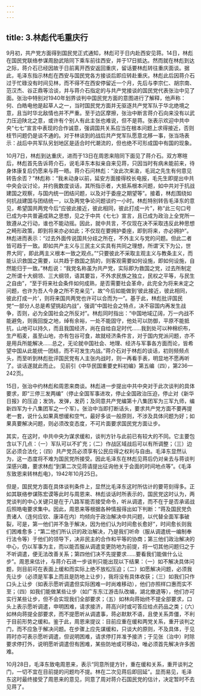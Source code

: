 ```yaml
---
---
---
```

title: 3.林彪代毛重庆行
---



9月初，共产党方面得到国民党正式通知，林彪可于日内赴西安见蒋。14日，林彪在国民党联络参谋周励武陪同下乘车前往西安，并于17日抵达。然而就在林彪到达之际，蒋介石已经因故于日前离开西安返回重庆，留话要林彪转往重庆面谈。据此，毛泽东指示林彪在西安与国民党各方接谈后即应转赴重庆。林彪此后因蒋介石过于忙碌没有时间见林，而不得不在西安停留近一个月，先后与李宗仁、胡宗南、范汉杰、谷正鼎等洽谈，并与蒋介石指定的与共产党接谈的国民党代表张治中见了面。张治中特别对1940年划界谈判中国民党方面的意图进行了解释，他声称：何、白皓电他是起草人之一，当时国民党方面并无驱逐共产党军队于华北绝境之意，且当时华北敌情也并不严重。至于边区摩擦，张治中断言蒋介石向来没有以武力压迫陕北之意，或许有个别人有此主张也难说，但不是蒋。张表示欢迎中共中央“七七”宣言中表现的合作诚意，强调国共关系应当在根本问题上求得接近，否则枝节问题仍是谈不通的。对于林谈到的战后共产党军队愿意北移一事，张当场表示：战后中共军队另划地区是适合时代潮流的，但也绝不可形成国中有国的现象。

10月7日，林彪到达重庆，进而于13日在周恩来陪同下面见了蒋介石。双方寒暄后，林彪首先告诉蒋介石，说毛泽东本拟亲自来见蒋，只因当时有病未能前来，待身体康复后仍愿来与蒋一晤。蒋介石问林彪：“汝此次来渝，毛润之先生有何意见转告余否？”林彪称：“我未动身以前，延安方面接得校长电报，毛先生即提出中共中央会议讨论，并约我数度谈话，其所指示者，大抵系根本问题，如中共对于抗战建国之观察，与国内统一团结问题，以及对于委座之期望等”。接着，林彪围绕如何抗战建国与团结统一，以及两党争论问题谈约一小时。林彪特别转告毛泽东的意见，希望国共两党今后“应彼此接近，彼此相同，彼此打成一片”，称“此三句口号已成为中共普遍成熟之思想，见之于中共《七七》宣言，且已成为政治上全党所一致遵从之行动，谁也不能动摇。因此，就中共言，不仅现在决不采取违反此种思想之畸形政策，即到将来亦必如此；不仅现在要拥护委座，即到将来，亦必拥护”。林彪进而表示：“过去外面传说国共分歧之所在，不外主义与党的问题。但此二者皆可趋于一致。即如共产主义与三民主义实具有共同之理想，所谓‘天下为公，世界大同’，即此两主义根本一致之观点。”“只要彼此不采取主观主义与教条主义，而能认识救国之需要，以共趋于救国之鹄的，则客观需要如何设施，即如何设施，自然能归于一致。”林彪说：“我党名称虽为共产党，实际即为救国之党，过去所制定之所谓十大纲领、三大纲领，语其要旨，不外求民族之独立，民权之平等，与民生之自由”，“至于将来社会条件如何成熟，是否需要社会革命，此完全为将来未定之问题，也许为吾人今身之所不克亲见”，故“今后如能做到‘彼此接近，彼此相同，彼此打成一片’，则将来国共两党也许可以合而为一”。基于此，林彪批评国民党“一部分人总是希望挑起内战”，强调“中国社会之特点，决不容国内再发生战争，否则，必为全国社会之所反对”。林彪同时指出：“中国地域辽阔，万一内战不能避免，则我回旋之地，绰有余裕，一处不能固守，他处可以防御，平原不能抵抗，山地可以持久，而且我国经济，尚在自给自足时代……我到处可以种棉织布，生产稻麦，虽至山地，亦有包谷可食，故就经济条件言，对于国内党派问题，亦不是用兵所能解决……总之，无论就中国社会、地理、经济与军事各方面而论，皆希望中国从此能统一团结，而不可发生内战。”蒋介石对于林彪的谈话，初则频频点头，而至听到林彪批评国民党有人主张内战时，则一再看手表，明显地不愿再听了。谈话遂就此而止。 见前引《中华民国重要史料初编》第五编（四），第236—242页。

15日，张治中约林彪和周恩来商谈。林彪进一步提出中共中央对于此次谈判的具体要求，即“三停三发两编”（停止全国军事进攻，停止全国政治压迫，停止对《新华日报》的压迫；发饷，发弹，发药；及同意共产党编第十八集团军为三军九师，编新四军为十八集团军之一个军）。张治中当即打断话头，要求共产党方面不要再提老一套，说什么如果真想缓和空气，最好多谈一般原则，不涉及具体问题为好；如果真要解决问题，则必须改变态度，不可片面要求国民党方面让步。

其实，在这时，中共中央为谋求缓和，谈判方针与此前已有较大的不同。它主要包含以下几点：（一）军队可以不扩充；（二）作战区域战后可以有所调整；（三）边区必须合法化；（四）共产党员必须享有公民应得之权利与自由。毛泽东显然认为，这一态度将不难为国民党所接受。因此毛泽东在林彪见蒋后仍对亲去与蒋谈判深感兴趣，要求林彪“到第二次见蒋请提出征询他关于会面的时间地点等”。《毛泽东致恩来转林彪电》，1942年10月25日。

但是，国民党方面在具体谈判条件上，显然比毛泽东这时所估计的要苛刻得多。正如其联络参谋陈宏谟等此时与周恩来、林彪谈话时所表示的，国民党这时认为，两党谈判的中心关键只是在于八路军能否接受命令，听从调遣，而不在于是否承诺战后照皓电要求集中。因此，周恩来等根据各种情报得出如下判断：“蒋及国民党负责诸人（连何应钦、康泽在内）均倾向于政治解决中共问题，以代替全面军事破裂，可是，第一他们并不急于解决，因为他们认为时间愈长愈好”，时间愈长则我们困难愈多；“第二他们所认识的政治解决，乃是我们听命（服从调遣统一编制奉行法令等）于他们的领导下，决非民主的合作和平等的协商；第三他们政治解决的中心，仍以军事为主，而以能否服从调遣变更防地为前提，将一切其他问题归之于不听调遣，便无法改善关系；第四他们决不先提要求……要看我们能做什么让步”。周恩来估计，与蒋介石进一步谈判只能出现以下结果：（一）如不解决具体问题，则目前可在表面上缓和而实际上绝不放松压迫；（二）如愿解决问题，必须我先让步（必须是军事上而且是防地上让步），我将没有具体收获；（三）如我们只作口头上让步（如表示愿听调遣但实际困难一时尚难移动），他们亦照样口惠而实不至；（四）如我们能做某些让步（如广东东江游击队改编，湖北撤退等），他们亦可实行某些让步，但不会实现我们全部要求；（五）如林向蒋始终不提全部要求，口头上表示愿听调遣，申明困难，请求接济，蒋高兴时或可答应给点药品之类；（六）如林向蒋提全部要求，而不提愿听从调遣事，蒋必默默不语，且使关系弄僵，不利于目前形势之缓和。鉴于此，周恩来提议：目前应重在缓和两党关系，重开谈判之门，而不应急于解决问题。在步骤上应先谋缓和，只谈大的原则，不及具体，于见蒋时亦可表示愿听调遣，但说明困难，请求停打并准予接济；于见张（治中）时除要求停打外，说明愿听调遣但有困难，某些防地或可移动，唯必须首先解决许多困难。

10月28日，毛泽东致电周恩来，表示“同意所提方针，重在缓和关系，重开谈判之门，一切不宜在目前提的问题均不提。林在二次见蒋后即回延”。显而易见，毛泽东这时最终接受了周恩来的意见，同意了周对蒋介石国民党的估计，决定暂时不去见蒋了。